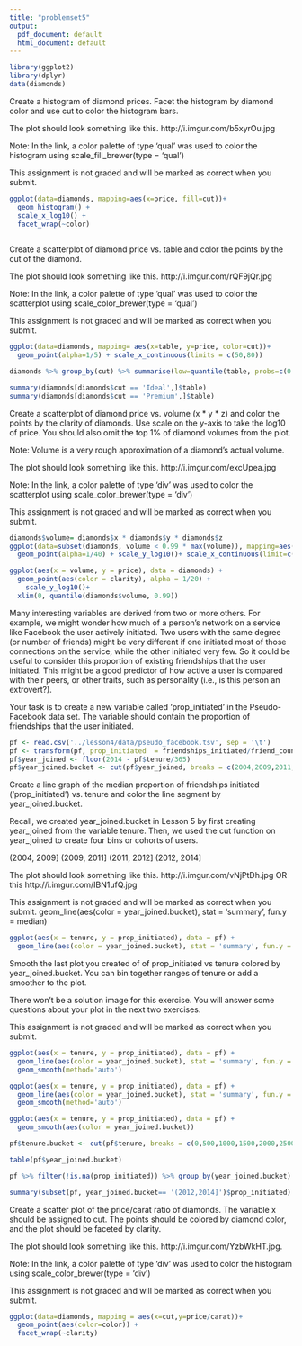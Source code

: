 ```yaml
---
title: "problemset5"
output:
  pdf_document: default
  html_document: default
---
```

```r
library(ggplot2)
library(dplyr)
data(diamonds)
```


Create a histogram of diamond prices.
Facet the histogram by diamond color
and use cut to color the histogram bars.

The plot should look something like this.
http://i.imgur.com/b5xyrOu.jpg

Note: In the link, a color palette of type
'qual' was used to color the histogram using
scale_fill_brewer(type = 'qual')

This assignment is not graded and
will be marked as correct when you submit.

```r

ggplot(data=diamonds, mapping=aes(x=price, fill=cut))+
  geom_histogram() +
  scale_x_log10() +
  facet_wrap(~color) 
  

```


Create a scatterplot of diamond price vs.
table and color the points by the cut of
the diamond.

The plot should look something like this.
http://i.imgur.com/rQF9jQr.jpg

Note: In the link, a color palette of type
'qual' was used to color the scatterplot using
scale_color_brewer(type = 'qual')

This assignment is not graded and
will be marked as correct when you submit.

```r
ggplot(data=diamonds, mapping= aes(x=table, y=price, color=cut))+
  geom_point(alpha=1/5) + scale_x_continuous(limits = c(50,80))
```
```r
diamonds %>% group_by(cut) %>% summarise(low=quantile(table, probs=c(0.2)), high=quantile(table, probs=c(0.8)))
```

```r

summary(diamonds[diamonds$cut == 'Ideal',]$table)
summary(diamonds[diamonds$cut == 'Premium',]$table)
```
Create a scatterplot of diamond price vs.
volume (x * y * z) and color the points by
the clarity of diamonds. Use scale on the y-axis
to take the log10 of price. You should also
omit the top 1% of diamond volumes from the plot.

Note: Volume is a very rough approximation of
a diamond's actual volume.

The plot should look something like this.
http://i.imgur.com/excUpea.jpg

Note: In the link, a color palette of type
'div' was used to color the scatterplot using
scale_color_brewer(type = 'div')

This assignment is not graded and
will be marked as correct when you submit.

```r
diamonds$volume= diamonds$x * diamonds$y * diamonds$z
ggplot(data=subset(diamonds, volume < 0.99 * max(volume)), mapping=aes(y=price, x=volume, color=clarity))+
  geom_point(alpha=1/40) + scale_y_log10()+ scale_x_continuous(limit=c(0,450))
```

```r

ggplot(aes(x = volume, y = price), data = diamonds) + 
  geom_point(aes(color = clarity), alpha = 1/20) +
    scale_y_log10()+
  xlim(0, quantile(diamonds$volume, 0.99)) 
```


Many interesting variables are derived from two or more others.
For example, we might wonder how much of a person's network on
a service like Facebook the user actively initiated. Two users
with the same degree (or number of friends) might be very
different if one initiated most of those connections on the
service, while the other initiated very few. So it could be
useful to consider this proportion of existing friendships that
the user initiated. This might be a good predictor of how active
a user is compared with their peers, or other traits, such as
personality (i.e., is this person an extrovert?).

Your task is to create a new variable called 'prop_initiated'
in the Pseudo-Facebook data set. The variable should contain
the proportion of friendships that the user initiated.


```r

pf <- read.csv('../lesson4/data/pseudo_facebook.tsv', sep = '\t')
pf <- transform(pf, prop_initiated  = friendships_initiated/friend_count)
pf$year_joined <- floor(2014 - pf$tenure/365)
pf$year_joined.bucket <- cut(pf$year_joined, breaks = c(2004,2009,2011,2012,2014))
```
Create a line graph of the median proportion of
friendships initiated ('prop_initiated') vs.
tenure and color the line segment by
year_joined.bucket.

Recall, we created year_joined.bucket in Lesson 5
by first creating year_joined from the variable tenure.
Then, we used the cut function on year_joined to create
four bins or cohorts of users.

(2004, 2009]
(2009, 2011]
(2011, 2012]
(2012, 2014]

The plot should look something like this.
http://i.imgur.com/vNjPtDh.jpg
OR this
http://i.imgur.com/IBN1ufQ.jpg

This assignment is not graded and
will be marked as correct when you submit.
  geom_line(aes(color = year_joined.bucket), stat = 'summary', fun.y = median)


```r
ggplot(aes(x = tenure, y = prop_initiated), data = pf) +
  geom_line(aes(color = year_joined.bucket), stat = 'summary', fun.y = mean)
```



Smooth the last plot you created of
of prop_initiated vs tenure colored by
year_joined.bucket. You can bin together ranges
of tenure or add a smoother to the plot.

There won't be a solution image for this exercise.
You will answer some questions about your plot in
the next two exercises.

This assignment is not graded and
will be marked as correct when you submit.
```r

ggplot(aes(x = tenure, y = prop_initiated), data = pf) +
  geom_line(aes(color = year_joined.bucket), stat = 'summary', fun.y = mean)+
  geom_smooth(method='auto')

```

```r
ggplot(aes(x = tenure, y = prop_initiated), data = pf) +
  geom_line(aes(color = year_joined.bucket), stat = 'summary', fun.y = mean)+
  geom_smooth(method='auto')
```

```r

ggplot(aes(x = tenure, y = prop_initiated), data = pf) +
  geom_smooth(aes(color = year_joined.bucket)) 
```
```r

pf$tenure.bucket <- cut(pf$tenure, breaks = c(0,500,1000,1500,2000,2500,3000,3500))

```
```r
table(pf$year_joined.bucket)
```


```r
pf %>% filter(!is.na(prop_initiated)) %>% group_by(year_joined.bucket) %>% summarise(mean=mean(prop_initiated))

```

```r
summary(subset(pf, year_joined.bucket== '(2012,2014]')$prop_initiated)
```
Create a scatter plot of the price/carat ratio
of diamonds. The variable x should be
assigned to cut. The points should be colored
by diamond color, and the plot should be
faceted by clarity.

The plot should look something like this.
http://i.imgur.com/YzbWkHT.jpg.

Note: In the link, a color palette of type
'div' was used to color the histogram using
scale_color_brewer(type = 'div')

This assignment is not graded and
will be marked as correct when you submit.
```r

ggplot(data=diamonds, mapping = aes(x=cut,y=price/carat))+
  geom_point(aes(color=color)) +
  facet_wrap(~clarity)
```


